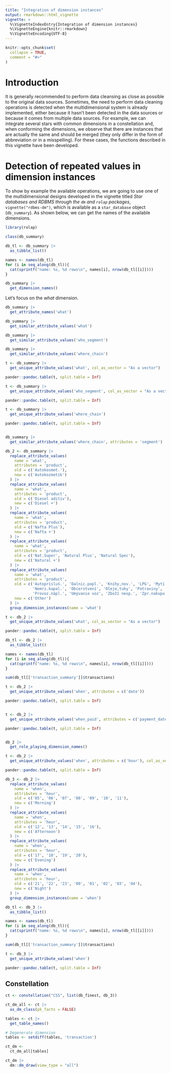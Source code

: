```yaml
---
title: "Integration of dimension instances"
output: rmarkdown::html_vignette
vignette: >
  %\VignetteIndexEntry{Integration of dimension instances}
  %\VignetteEngine{knitr::rmarkdown}
  %\VignetteEncoding{UTF-8}
---
```


```r
knitr::opts_chunk$set(
  collapse = TRUE,
  comment = "#>"
)
```

# Introduction

It is generally recommended to perform data cleansing as close as possible to the original data sources. Sometimes, the need to perform data cleaning operations is detected when the multidimensional system is already implemented, either because it hasn't been detected in the data sources or because it comes from multiple data sources. For example, we can integrate several stars with common dimensions in a constellation and, when conforming the dimensions, we observe that there are instances that are actually the same and should be merged (they only differ in the form of abbreviation or in a misspelling). For these cases, the functions described in this vignette have been developed.

# Detection of repeated values in dimension instances

To show by example the available operations, we are going to use one of the multidimensional designs developed in the vignette titled *Star databases and RDBMS through the `dm` and `rolap` packages*, `vignette("rdbms-dm")`, which is available as a `star_database` object (`db_summary`). As shown below, we can get the names of the available dimensions.

```r
library(rolap)

class(db_summary)

db_tl <- db_summary |>
  as_tibble_list()

names <- names(db_tl)
for (i in seq_along(db_tl)){
  cat(sprintf("name: %s, %d rows\n", names[i], nrow(db_tl[[i]])))
}
```



```r
db_summary |>
  get_dimension_names()
```



Let's focus on the *what* dimension. 

```r
db_summary |> 
  get_attribute_names('what')
```

```r
db_summary |>
  get_similar_attribute_values('what')
```


```r
db_summary |>
  get_similar_attribute_values('who_segment')

db_summary |>
  get_similar_attribute_values('where_chain')
```




```r
t <- db_summary |>
  get_unique_attribute_values('what', col_as_vector = "As a vector")

pander::pandoc.table(t, split.table = Inf)
```

```r

t <- db_summary |>
  get_unique_attribute_values('who_segment', col_as_vector = "As a vector")

pander::pandoc.table(t, split.table = Inf)

t <- db_summary |>
  get_unique_attribute_values('where_chain')

pander::pandoc.table(t, split.table = Inf)


db_summary |>
  get_similar_attribute_values('where_chain', attributes = 'segment')


```



```r
db_2 <- db_summary |>
  replace_attribute_values(
    name = 'what',
    attributes = 'product',
    old = c('Autokosmet.'),
    new = c('Autokozmetik')
  ) |>
  replace_attribute_values(
    name = 'what',
    attributes = 'product',
    old = c('Diesel aditiv'),
    new = c('Diesel +')
  ) |>
  replace_attribute_values(
    name = 'what',
    attributes = 'product',
    old = c('Nafta Plus'),
    new = c('Nafta +')
  ) |>
  replace_attribute_values(
    name = 'what',
    attributes = 'product',
    old = c('Nat.Super', 'Natural Plus', 'Natural Spec'),
    new = c('Natural +')
  ) |>
  replace_attribute_values(
    name = 'what',
    attributes = 'product',
    old = c('Autoprísluš.', 'Dalnic.popl.', 'Knihy,nov.', 'LPG', 'Mytí vozidel',
            'Nemrz.kapal.', 'Obcerstvení', 'Oleje,tuky', 'Potraviny', 'Prev.náplne',
            'Provoz.nápl.', 'Umývanie voz', 'Zboží nesp.', 'Zpr.nakupu'),
    new = c('Other')
  ) |>
  group_dimension_instances(name = 'what')
```

```r
t <- db_2 |>
  get_unique_attribute_values('what', col_as_vector = "As a vector")

pander::pandoc.table(t, split.table = Inf)
```


```r
db_tl <- db_2 |>
  as_tibble_list()

names <- names(db_tl)
for (i in seq_along(db_tl)){
  cat(sprintf("name: %s, %d rows\n", names[i], nrow(db_tl[[i]])))
}

sum(db_tl[['transaction_summary']]$transactions)
```


```r
t <- db_2 |>
  get_unique_attribute_values('when', attributes = c('date'))

pander::pandoc.table(t, split.table = Inf)


t <- db_2 |>
  get_unique_attribute_values('when_paid', attributes = c('payment_date'))

pander::pandoc.table(t, split.table = Inf)


db_2 |>
  get_role_playing_dimension_names()
```


```r
t <- db_2 |>
  get_unique_attribute_values('when', attributes = c('hour'), col_as_vector = "As a vector")

pander::pandoc.table(t, split.table = Inf)
```


```r
db_3 <- db_2 |>
  replace_attribute_values(
    name = 'when',
    attributes = 'hour',
    old = c('05', '06', '07', '08', '09', '10', '11'),
    new = c('Morning')
  ) |>
  replace_attribute_values(
    name = 'when',
    attributes = 'hour',
    old = c('12', '13', '14', '15', '16'),
    new = c('Afternoon')
  ) |>
  replace_attribute_values(
    name = 'when',
    attributes = 'hour',
    old = c('17', '18', '19', '20'),
    new = c('Evening')
  ) |>
  replace_attribute_values(
    name = 'when',
    attributes = 'hour',
    old = c('21', '22', '23', '00', '01', '02', '03', '04'),
    new = c('Night')
  ) |>
  group_dimension_instances(name = 'when')
```

```r
db_tl <- db_3 |>
  as_tibble_list()

names <- names(db_tl)
for (i in seq_along(db_tl)){
  cat(sprintf("name: %s, %d rows\n", names[i], nrow(db_tl[[i]])))
}

sum(db_tl[['transaction_summary']]$transactions)
```


```r
t <- db_3 |>
  get_unique_attribute_values('when')

pander::pandoc.table(t, split.table = Inf)
```


## Constellation

```r
ct <- constellation("CSS", list(db_finest, db_3))

ct_dm_all <- ct |>
  as_dm_class(pk_facts = FALSE)

tables <- ct |>
  get_table_names()

# Degenerate dimension
tables <- setdiff(tables, 'transaction')

ct_dm <-
  ct_dm_all[tables]

ct_dm |> 
  dm::dm_draw(view_type = "all")
```


